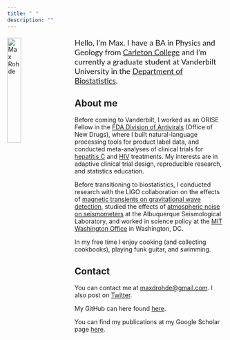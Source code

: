 ```yaml
---
title: "⠀"
description: ""
---
```



<div>
<img src="images/me.png" alt="Max Rohde" width=25% style="float: left; margin-right: 30px; margin-bottom: 20px;">

<p style="font-family: Lato; font-size: 18px;">Hello, I’m Max. I have a BA in Physics and Geology from [Carleton College](https://www.carleton.edu) and I'm currently a graduate student at Vanderbilt University in the [Department of Biostatistics](https://www.vumc.org/biostatistics/chair).</p>
</div>

## About me
Before coming to Vanderbilt, I worked as an ORISE Fellow in the [FDA Division of Antivirals](https://www.fda.gov/about-fda/center-drug-evaluation-and-research-cder/office-infectious-diseases-oid) (Office of New Drugs), where I built natural-language processing tools for product label data, and conducted meta-analyses of clinical trials for [hepatitis C](https://doi.org/10.1016/j.cgh.2020.08.042) and [HIV](https://www.croiconference.org/abstract/investigation-of-a-potential-composite-endpoint-for-immunologic-nonresponder-trials/) treatments. My interests are in adaptive clinical trial design, reproducible research, and statistics education.

Before transitioning to biostatistics, I conducted research with the LIGO collaboration on the effects of [magnetic transients on gravitational wave detection](https://doi.org/10.1088/1361-6382/aa60eb), studied the effects of [atmospheric noise on seismometers](https://doi.org/10.1785/0220160193) at the Albuquerque Seismological Laboratory, and worked in science policy at the [MIT Washington Office](https://dc.mit.edu) in Washington, DC.

In my free time I enjoy cooking (and collecting cookbooks), playing funk guitar, and swimming.

## Contact
You can contact me at <a href="mailto:maxdrohde@gmail.com">maxdrohde@gmail.com</a>. I also post on [Twitter](https://twitter.com/MaxRohde8).

My GitHub can here found [here](https://github.com/maxdrohde).

You can find my publications at my Google Scholar page <a href="https://scholar.google.com/citations?user=nAFvhkEAAAAJ&hl=en">here</a>.